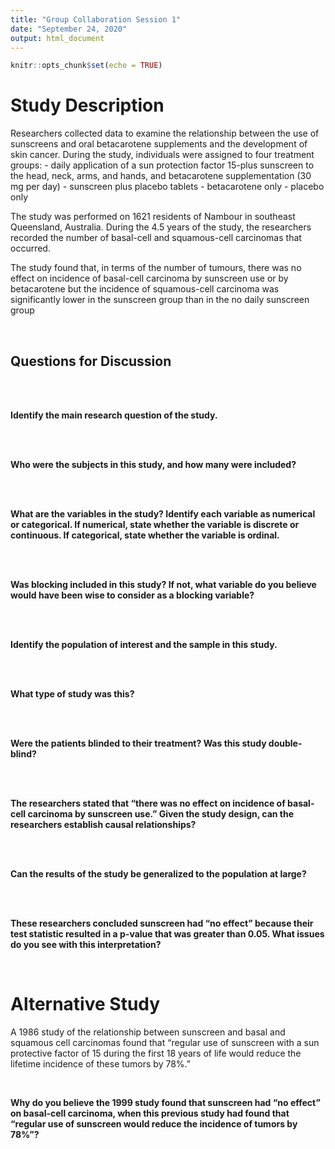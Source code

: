 ```yaml
---
title: "Group Collaboration Session 1"
date: "September 24, 2020"
output: html_document
---
```


```r
knitr::opts_chunk$set(echo = TRUE)
```

# Study Description

Researchers collected data to examine the relationship between the use of 
sunscreens and oral betacarotene supplements and the development of skin cancer. 
During the study, individuals were assigned to four treatment groups: 
- daily application of a sun protection factor 15-plus sunscreen to the head,
  neck, arms, and hands, and betacarotene supplementation (30 mg per day)
- sunscreen plus placebo tablets
- betacarotene only
- placebo only 

The study was performed on 1621 residents of Nambour in southeast Queensland,
Australia. During the 4.5 years of the study, the researchers recorded the
number of basal-cell and squamous-cell carcinomas that occurred. 

The study found that, in terms of the number of tumours, there was no effect on
incidence of basal-cell carcinoma by sunscreen use or by betacarotene but the
incidence of squamous-cell carcinoma was significantly lower in the sunscreen
group than in the no daily sunscreen group

</br>

## Questions for Discussion 

</br>
</br>

__Identify the main research question of the study.__

</br>
</br>

__Who were the subjects in this study, and how many were included?__

</br>
</br>

__What are the variables in the study? Identify each variable as numerical or
categorical. If numerical, state whether the variable is discrete or continuous.
If categorical, state whether the variable is ordinal.__ 

</br>
</br>

__Was blocking included in this study? If not, what variable do you believe 
would have been wise to consider as a blocking variable?__

</br>
</br>

__Identify the population of interest and the sample in this study.__

</br>
</br>

__What type of study was this?__

</br>
</br>

__Were the patients blinded to their treatment? Was this study double-blind?__

</br>
</br>

__The researchers stated that "there was no effect on incidence of basal-cell
carcinoma by sunscreen use." Given the study design, can the researchers 
establish causal relationships?__ 

</br>
</br>

__Can the results of the study be generalized to the population at large?__

</br>
</br>

__These researchers concluded sunscreen had "no effect" because their test
statistic resulted in a p-value that was greater than 0.05. What issues do you 
see with this interpretation?__

</br>

# Alternative Study 

A 1986 study of the relationship between sunscreen and basal and squamous cell
carcinomas found that "regular use of sunscreen with a sun protective factor of
15 during the first 18 years of life would reduce the lifetime incidence of
these tumors by 78%."

</br>

__Why do you believe the 1999 study found that sunscreen had "no effect" on 
basal-cell carcinoma, when this previous study had found that "regular use of 
sunscreen would reduce the incidence of tumors by 78%"?__

</br>
</br>



<!-- Green et al. 1999 -->

<!-- Methods -->
<!-- In a community-based randomised trial with a 2 by 2 factorial design, individuals were assigned to four treatment groups: daily application of a sun protection factor 15-plus sunscreen to the head, neck, arms, and hands, and betacarotene supplementation (30 mg per day); sunscreen plus placebo tablets; betacarotene only; or placebo only. Participants were 1621 residents of Nambour in southeast Queensland, Australia. The endpoints after 4·5 years of follow-up were the incidence of basal-cell and squamous-cell carcinomas both in terms of people treated for newly diagnosed disease and in terms of the numbers of tumours that occurred. Analysis of the effect of sunscreen was based only on skin cancers that developed on sites of daily application. All analyses were by intention to treat. -->

<!-- Findings -->
<!-- 1383 participants underwent full skin examination by a dermatologist in the follow-up period. 250 of them developed 758 new skin cancers during the follow-up period. There were no significant differences in the incidence of first new skin cancers between groups randomly assigned daily sunscreen and no daily sunscreen (basal-cell carcinoma 2588 vs 2509 per 100 000; rate ratio 1·03 [95% CI 0·73–1·46]; squamous-cell carcinoma 876 vs 996 per 100 000; rate ratio 0·88 [0·50–1·56]). Similarly, there was no significant difference between the betacarotene and placebo groups in incidence of either cancer (basal-cell carcinoma 3954 vs 3806 per 100 000; 1·04 [0·73–1·27]; squamous-cell carcinoma 1508 vs 1146 per 100 000; 1·35 [0·84–2·19]). In terms of the number of tumours, there was no effect on incidence of basal-cell carcinoma by sunscreen use or by betacarotene but the incidence of squamous-cell carcinoma was significantly lower in the sunscreen group than in the no daily sunscreen group (1115 vs 1832 per 100 000; 0·61 [0·46–0·81]). -->

<!-- Stern et al. 1986 -->

<!-- Exposure to ultraviolet radiation is the principle cause of basal and squamous cell carcinomas of the skin, which are the most frequent tumors occurring in white residents of the United States. Using a mathematical model based on epidemiologic data, we quantified the potential benefits of using a sunscreen with a sun protective factor of 15 and estimate that regular use of such a sunscreen during the first 18 years of life would reduce the lifetime incidence of these tumors by 78%. Additional benefits of sunscreen use during childhood include reduced risk of sunburn, retarding the pace of skin aging, and possible reduction in melanoma risk. We recommend that pediatricians encourage sunscreen use and sun avoidance as a regular part of pediatric preventive health care. -->

